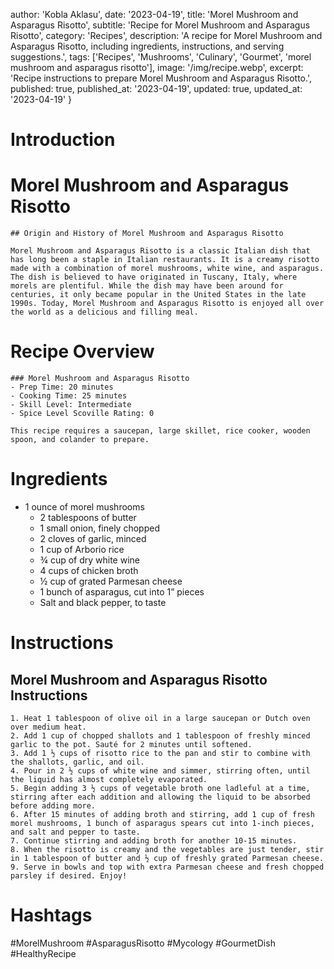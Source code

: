 
  author: 'Kobla Aklasu',
  date: '2023-04-19',
  title: 'Morel Mushroom and Asparagus Risotto',
  subtitle: 'Recipe for Morel Mushroom and Asparagus Risotto',
  category: 'Recipes',
  description: 'A recipe for Morel Mushroom and Asparagus Risotto, including ingredients, instructions, and serving suggestions.',
  tags: ['Recipes', 'Mushrooms', 'Culinary', 'Gourmet', 'morel mushroom and asparagus risotto'],
  image: '/img/recipe.webp',
  excerpt: 'Recipe instructions to prepare Morel Mushroom and Asparagus Risotto.',
  published: true,
  published_at: '2023-04-19',
  updated: true,
  updated_at: '2023-04-19'
}


  # Introduction

# Morel Mushroom and Asparagus Risotto
    
    ## Origin and History of Morel Mushroom and Asparagus Risotto
    
    Morel Mushroom and Asparagus Risotto is a classic Italian dish that has long been a staple in Italian restaurants. It is a creamy risotto made with a combination of morel mushrooms, white wine, and asparagus. The dish is believed to have originated in Tuscany, Italy, where morels are plentiful. While the dish may have been around for centuries, it only became popular in the United States in the late 1990s. Today, Morel Mushroom and Asparagus Risotto is enjoyed all over the world as a delicious and filling meal.

# Recipe Overview

    ### Morel Mushroom and Asparagus Risotto
    - Prep Time: 20 minutes 
    - Cooking Time: 25 minutes 
    - Skill Level: Intermediate 
    - Spice Level Scoville Rating: 0
    
    This recipe requires a saucepan, large skillet, rice cooker, wooden spoon, and colander to prepare.

# Ingredients

- 1 ounce of morel mushrooms
    - 2 tablespoons of butter
    - 1 small onion, finely chopped
    - 2 cloves of garlic, minced
    - 1 cup of Arborio rice
    - ¾ cup of dry white wine
    - 4 cups of chicken broth
    - ½ cup of grated Parmesan cheese
    - 1 bunch of asparagus, cut into 1” pieces
    - Salt and black pepper, to taste

# Instructions

## Morel Mushroom and Asparagus Risotto Instructions 
    1. Heat 1 tablespoon of olive oil in a large saucepan or Dutch oven over medium heat. 
    2. Add 1 cup of chopped shallots and 1 tablespoon of freshly minced garlic to the pot. Sauté for 2 minutes until softened. 
    3. Add 1 ½ cups of risotto rice to the pan and stir to combine with the shallots, garlic, and oil. 
    4. Pour in 2 ½ cups of white wine and simmer, stirring often, until the liquid has almost completely evaporated.
    5. Begin adding 3 ½ cups of vegetable broth one ladleful at a time, stirring after each addition and allowing the liquid to be absorbed before adding more. 
    6. After 15 minutes of adding broth and stirring, add 1 cup of fresh morel mushrooms, 1 bunch of asparagus spears cut into 1-inch pieces, and salt and pepper to taste. 
    7. Continue stirring and adding broth for another 10-15 minutes. 
    8. When the risotto is creamy and the vegetables are just tender, stir in 1 tablespoon of butter and ½ cup of freshly grated Parmesan cheese. 
    9. Serve in bowls and top with extra Parmesan cheese and fresh chopped parsley if desired. Enjoy!

# Hashtags

#MorelMushroom #AsparagusRisotto #Mycology #GourmetDish #HealthyRecipe



